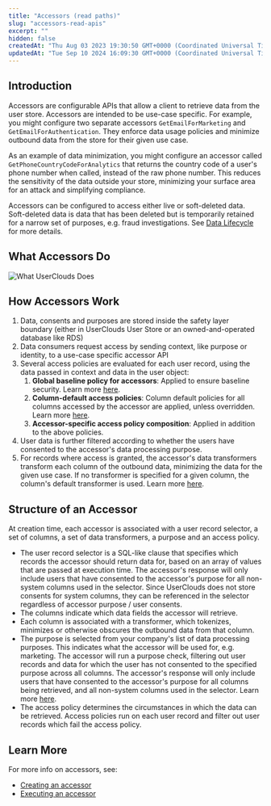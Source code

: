 ```yaml
---
title: "Accessors (read paths)"
slug: "accessors-read-apis"
excerpt: ""
hidden: false
createdAt: "Thu Aug 03 2023 19:30:50 GMT+0000 (Coordinated Universal Time)"
updatedAt: "Tue Sep 10 2024 16:09:30 GMT+0000 (Coordinated Universal Time)"
---
```

## Introduction

Accessors are configurable APIs that allow a client to retrieve data from the user store. Accessors are intended to be use-case specific. For example, you might configure two separate accessors `GetEmailForMarketing` and `GetEmailForAuthentication`. They enforce data usage policies and minimize outbound data from the store for their given use case.

As an example of data minimization, you might configure an accessor called `GetPhoneCountryCodeForAnalytics` that returns the country code of a user's phone number when called, instead of the raw phone number. This reduces the sensitivity of the data outside your store, minimizing your surface area for an attack and simplifying compliance.

Accessors can be configured to access either live or soft-deleted data. Soft-deleted data is data that has been deleted but is temporarily retained for a narrow set of purposes, e.g. fraud investigations. See [Data Lifecycle](https://docs.userclouds.com/docs/data-lifecycle) for more details.

## What Accessors Do

![What UserClouds Does](/assets/images/what-userclouds-does.webp)

## How Accessors Work

1. Data, <Glossary>consent</Glossary>s and <Glossary>purpose</Glossary>s are stored inside the safety layer boundary (either in UserClouds User Store or an owned-and-operated database like RDS)
2. Data consumers request access by sending context, like purpose or identity, to a use-case specific <Glossary>accessor</Glossary> API
3. Several access policies are evaluated for each user record, using the data passed in <Glossary>context</Glossary> and data in the user object:
   1. **Global baseline policy for accessors**: Applied to ensure baseline security. Learn more [here](https://docs.userclouds.com/docs/apply-global-protection-policies).
   2. **Column-default access policies**: Column default policies for all columns accessed by the accessor are applied, unless overridden. Learn more [here](https://docs.userclouds.com/docs/protect-a-column-with-defaults).
   3. **Accessor-specific access policy composition**: Applied in addition to the above policies.
4. User data is further filtered according to whether the users have consented to the accessor's data processing purpose.
5. For records where access is granted, the accessor's <Glossary>data transformer</Glossary>s transform each column of the outbound data, minimizing the data for the given use case. If no transformer is specified for a given column, the column's default transformer is used. Learn more [here](https://docs.userclouds.com/docs/protect-a-column-with-defaults). 

## Structure of an Accessor

At creation time, each accessor is associated with a user record <Glossary>selector</Glossary>, a set of <Glossary>column</Glossary>s, a set of <Glossary>data transformer</Glossary>s, a <Glossary>purpose</Glossary> and an <Glossary>access policy</Glossary>.

- The user record <Glossary>selector</Glossary> is a SQL-like clause that specifies which records the accessor should return data for, based on an array of values that are passed at execution time. The accessor's response will only include users that have consented to the accessor's purpose for all non-<Glossary>system column</Glossary>s used in the selector. Since UserClouds does not store consents for <Glossary>system column</Glossary>s, they can be referenced in the selector regardless of accessor purpose / user consents.
- The columns indicate which data fields the accessor will retrieve.
- Each column is associated with a transformer, which tokenizes, minimizes or otherwise obscures the outbound data from that column.
- The purpose is selected from your company's list of data processing purposes. This indicates what the accessor will be used for, e.g. marketing. The accessor will run a <Glossary>purpose check</Glossary>, filtering out user records and data for which the user has not consented to the specified purpose across all columns. The accessor's response will only include users that have consented to the accessor's purpose for all columns being retrieved, and all non-system columns used in the selector. Learn more [here](https://docs.userclouds.com/docs/purpose-and-consent).
- The access policy determines the circumstances in which the data can be retrieved. Access policies run on each user record and filter out user records which fail the access policy.

## Learn More

For more info on accessors, see:

- [Creating an accessor](https://docs.userclouds.com/docs/create-an-accessor)
- [Executing an accessor](https://docs.userclouds.com/reference/post_userstore-api-accessors)

